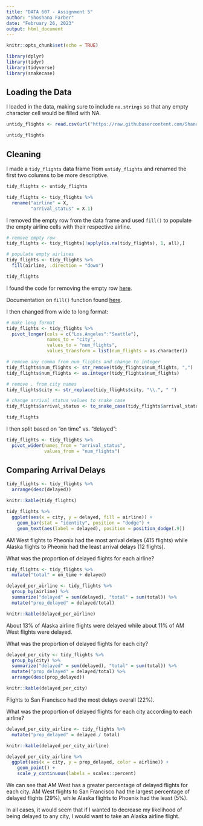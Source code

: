 ```yaml
---
title: "DATA 607 - Assignment 5"
author: "Shoshana Farber"
date: "February 26, 2023"
output: html_document
---
```


```r
knitr::opts_chunk$set(echo = TRUE)

library(dplyr)
library(tidyr)
library(tidyverse)
library(snakecase) 
```

## Loading the Data

I loaded in the data, making sure to include `na.strings` so that any empty character cell would be filled with NA.

```r
untidy_flights <- read.csv(url("https://raw.githubusercontent.com/ShanaFarber/cuny-sps/master/DATA_607/Assignment5/flights.csv"), na.strings=c(""))

untidy_flights
```

## Cleaning

I made a `tidy_flights` data frame from `untidy_flights` and renamed the first two columns to be more descriptive.

```r
tidy_flights <- untidy_flights

tidy_flights <- tidy_flights %>% 
  rename("airline" = X,
         "arrival_status" = X.1)
```

I removed the empty row from the data frame and used `fill()` to populate the empty airline cells with their respective airline. 

```r
# remove empty row
tidy_flights <- tidy_flights[!apply(is.na(tidy_flights), 1, all),]

# populate empty airlines
tidy_flights <- tidy_flights %>% 
  fill(airline, .direction = "down")

tidy_flights
```

I found the code for removing the empty row [here](https://stackoverflow.com/questions/6437164/removing-empty-rows-of-a-data-file-in-r). 

Documentation on `fill()` function found [here](https://www.rdocumentation.org/packages/tidyr/versions/1.3.0/topics/fill). 

I then changed from wide to long format:

```r
# make long format
tidy_flights <- tidy_flights %>%
  pivot_longer(cols = c("Los.Angeles":"Seattle"),
               names_to = "city",
               values_to = "num_flights",
               values_transform = list(num_flights = as.character))

# remove any comma from num_flights and change to integer
tidy_flights$num_flights <- str_remove(tidy_flights$num_flights, ",")
tidy_flights$num_flights <- as.integer(tidy_flights$num_flights)

# remove . from city names
tidy_flights$city <- str_replace(tidy_flights$city, "\\.", " ")

# change arrival_status values to snake case
tidy_flights$arrival_status <- to_snake_case(tidy_flights$arrival_status)

tidy_flights
```

I then split based on "on time" vs. "delayed":

```r
tidy_flights <- tidy_flights %>%
  pivot_wider(names_from = "arrival_status",
              values_from = "num_flights")
```

## Comparing Arrival Delays

```r
tidy_flights <- tidy_flights %>%
  arrange(desc(delayed))

knitr::kable(tidy_flights)
```

```r
tidy_flights %>%
  ggplot(aes(x = city, y = delayed, fill = airline)) +
    geom_bar(stat = "identity", position = "dodge") +
    geom_text(aes(label = delayed), position = position_dodge(.9))
```

AM West flights to Pheonix had the most arrival delays (415 flights) while Alaska flights to Pheonix had the least arrival delays (12 flights). 

What was the proportion of delayed flights for each airline?

```r
tidy_flights <- tidy_flights %>%
  mutate("total" = on_time + delayed)

delayed_per_airline <- tidy_flights %>% 
  group_by(airline) %>%
  summarize("delayed" = sum(delayed), "total" = sum(total)) %>%
  mutate("prop_delayed" = delayed/total) 

knitr::kable(delayed_per_airline)
```

About 13% of Alaska airline flights were delayed while about 11% of AM West flights were delayed. 

What was the proportion of delayed flights for each city?

```r
delayed_per_city <- tidy_flights %>%
  group_by(city) %>%
  summarize("delayed" = sum(delayed), "total" = sum(total)) %>%
  mutate("prop_delayed" = delayed/total) %>%
  arrange(desc(prop_delayed))

knitr::kable(delayed_per_city)
```

Flights to San Francisco had the most delays overall (22%). 

What was the proportion of delayed flights for each city according to each airline?

```r
delayed_per_city_airline <- tidy_flights %>%
  mutate("prop_delayed" = delayed / total)

knitr::kable(delayed_per_city_airline)

delayed_per_city_airline %>%
  ggplot(aes(x = city, y = prop_delayed, color = airline)) +
    geom_point() +
    scale_y_continuous(labels = scales::percent)
```

We can see that AM West has a greater percentage of delayed flights for each city. AM West flights to San Francisco had the largest percentage of delayed flights (29%), while Alaska flights to Phoenix had the least (5%).

In all cases, it would seem that if I wanted to decrease my likelihood of being delayed to any city, I would want to take an Alaska airline flight. 




